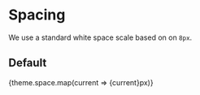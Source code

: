 

<Meta title="Foundation | Spacing" />

# Spacing

We use a standard white space scale based on on `8px`.

## Default

<Preview withToolbar >
    <Story name="Default">
      {theme.space.map(current => <Flex alignItems="center"><Box sx={{mr: 1, bg: 'primary', width: `${current}px`, height: '20px'}}/><Text>{current}px</Text></Flex>)}
    </Story>
</Preview >


